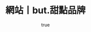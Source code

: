 ---
pubDate: 2025-06-25
author:
    name: Sunny Fan
    link: https://github.com/sunnisacoder

openLink: https://www.but.com.tw/art?locale=zh-TW
title: "網站丨but.甜點品牌"
description: "but. 為知名甜點品牌，依照設計師需求製作貓咪舔毛動畫、流暢的機票展開區塊，再與後端外包團隊討論並執行上線。"
image:
    source: "@assets/images/blog/but.png"
    alt: "but is a sweet brand website"
tags: ["HTML", "SCSS", "jQuery", "php","web development"]
---